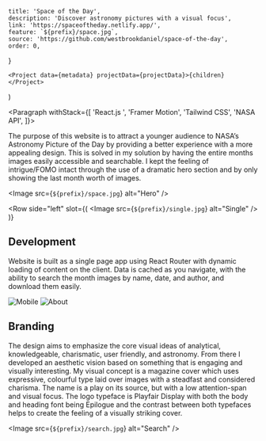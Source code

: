 
	title: 'Space of the Day',
	description: 'Discover astronomy pictures with a visual focus',
	link: 'https://spaceoftheday.netlify.app/',
	feature: `${prefix}/space.jpg`,
	source: 'https://github.com/westbrookdaniel/space-of-the-day',
	order: 0,
}

	<Project data={metadata} projectData={projectData}>{children}</Project>
)

<Paragraph withStack={[
	'React.js ',
	'Framer Motion',
	'Tailwind CSS',
	'NASA API',
]}>


The purpose of this website is to attract a younger audience to NASA’s Astronomy 
Picture of the Day by providing a better experience with a more appealing design. 
This is solved in my solution by having the entire months images easily accessible 
and searchable. I kept the feeling of intrigue/FOMO intact through the use of a 
dramatic hero section and by only showing the last month worth of images.


</Paragraph>


<Image src={`${prefix}/space.jpg`} alt="Hero" />

<Row 
	side="left" 
	slot={(
		<Image src={`${prefix}/single.jpg`} alt="Single" />
	)}
>


## Development

Website is built as a single page app using React Router with dynamic 
loading of content on the client. Data is cached as you navigate, with 
the ability to search the month images by name, date, and author, and 
download them easily.

</Row>


<Gallery>
	<Image src={`${prefix}/mobile.jpg`} alt="Mobile" />
	<Image src={`${prefix}/about.jpg`} alt="About" />
</Gallery>

<Paragraph>


## Branding

The design aims to emphasize the core visual ideas of analytical, knowledgeable, 
charismatic, user friendly, and astronomy. From there I developed an aesthetic 
vision based on something that is engaging and visually interesting. My visual 
concept is a magazine cover which uses expressive, colourful type laid over 
images with a steadfast and considered charisma. The name is a play on its source, 
but with a low attention-span and visual focus. The logo typeface is Playfair 
Display with both the body and heading font being Epilogue and the contrast 
between both typefaces helps to create the feeling of a visually striking cover.

</Paragraph>

<Image src={`${prefix}/search.jpg`} alt="Search" />
